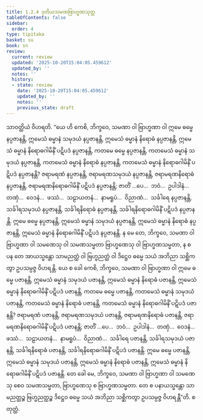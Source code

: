 ```yaml
---
title: 1.2.4 ဒုတိယသမဏဗြာဟ္မဏသုတ္တ
tableOfContents: false
sidebar:
  order: 4
type: tipitaka
basket: su
book: sn
review:
  current: review
  updated: '2025-10-20T15:04:05.459612'
  updated_by: ''
  notes: ''
  history:
  - state: review
    date: '2025-10-20T15:04:05.459612'
    updated_by: ''
    notes: ''
    previous_state: draft
---
```



<DynamicBreadcrumb />


<ReviewStatus review={frontmatter.review} showDetails={true} />

<HypothesisAnnotation frontmatter={frontmatter} />

<Division number="14" book="sn" e="ch" v="18" p="281">

<Paragraph number="83" book="sn">
သာဝတ္ထိယံ ဝိဟရတိ. “ယေ ဟိ ကေစိ, ဘိက္ခဝေ, သမဏာ ဝါ ဗြာဟ္မဏာ ဝါ ဣမေ ဓမ္မေ နပ္ပဇာနန္တိ, ဣမေသံ ဓမ္မာနံ သမုဒယံ နပ္ပဇာနန္တိ, ဣမေသံ ဓမ္မာနံ နိရောဓံ နပ္ပဇာနန္တိ, ဣမေသံ ဓမ္မာနံ နိရောဓဂါမိနိံ ပဋိပဒံ နပ္ပဇာနန္တိ, ကတမေ ဓမ္မေ နပ္ပဇာနန္တိ, ကတမေသံ ဓမ္မာနံ သမုဒယံ နပ္ပဇာနန္တိ, ကတမေသံ ဓမ္မာနံ နိရောဓံ နပ္ပဇာနန္တိ, ကတမေသံ ဓမ္မာနံ နိရောဓဂါမိနိံ ပဋိပဒံ နပ္ပဇာနန္တိ?
</Paragraph>

<Paragraph number="84" book="sn">
ဇရာမရဏံ နပ္ပဇာနန္တိ, ဇရာမရဏသမုဒယံ နပ္ပဇာနန္တိ, ဇရာမရဏနိရောဓံ နပ္ပဇာနန္တိ, ဇရာမရဏနိရောဓဂါမိနိံ ပဋိပဒံ နပ္ပဇာနန္တိ; ဇာတိံ …ပေ…  ဘဝံ…  ဥပါဒါနံ…  တဏှံ…  ဝေဒနံ…  ဖဿံ…  သဠာယတနံ…  နာမရူပံ…  ဝိညာဏံ…  သင်္ခါရေ နပ္ပဇာနန္တိ, သင်္ခါရသမုဒယံ နပ္ပဇာနန္တိ, သင်္ခါရနိရောဓံ နပ္ပဇာနန္တိ, သင်္ခါရနိရောဓဂါမိနိံ ပဋိပဒံ နပ္ပဇာနန္တိ. ဣမေ ဓမ္မေ နပ္ပဇာနန္တိ, ဣမေသံ ဓမ္မာနံ သမုဒယံ နပ္ပဇာနန္တိ, ဣမေသံ ဓမ္မာနံ နိရောဓံ နပ္ပဇာနန္တိ, ဣမေသံ ဓမ္မာနံ နိရောဓဂါမိနိံ ပဋိပဒံ နပ္ပဇာနန္တိ. န မေ တေ, ဘိက္ခဝေ, သမဏာ ဝါ ဗြာဟ္မဏာ ဝါ သမဏေသု ဝါ သမဏသမ္မတာ ဗြာဟ္မဏေသု ဝါ ဗြာဟ္မဏသမ္မတာ, န စ ပန တေ အာယသ္မန္တော သာမညတ္ထံ ဝါ ဗြဟ္မညတ္ထံ ဝါ ဒိဋ္ဌေဝ ဓမ္မေ သယံ အဘိညာ သစ္ဆိကတွာ ဥပသမ္ပဇ္ဇ ဝိဟရန္တိ.
</Paragraph>

<Paragraph number="85" book="sn">
ယေ စ ခေါ ကေစိ, ဘိက္ခဝေ, သမဏာ ဝါ ဗြာဟ္မဏာ ဝါ ဣမေ ဓမ္မေ ပဇာနန္တိ, ဣမေသံ ဓမ္မာနံ သမုဒယံ ပဇာနန္တိ, ဣမေသံ ဓမ္မာနံ နိရောဓံ ပဇာနန္တိ, ဣမေသံ ဓမ္မာနံ နိရောဓဂါမိနိံ ပဋိပဒံ ပဇာနန္တိ, ကတမေ ဓမ္မေ ပဇာနန္တိ, ကတမေသံ ဓမ္မာနံ သမုဒယံ ပဇာနန္တိ, ကတမေသံ ဓမ္မာနံ နိရောဓံ ပဇာနန္တိ, ကတမေသံ ဓမ္မာနံ နိရောဓဂါမိနိံ ပဋိပဒံ ပဇာနန္တိ?
</Paragraph>

<Paragraph number="86" book="sn">
ဇရာမရဏံ ပဇာနန္တိ, ဇရာမရဏသမုဒယံ ပဇာနန္တိ, ဇရာမရဏနိရောဓံ ပဇာနန္တိ, ဇရာမရဏနိရောဓဂါမိနိံ ပဋိပဒံ ပဇာနန္တိ; ဇာတိံ …ပေ…  ဘဝံ…  ဥပါဒါနံ…  တဏှံ…  ဝေဒနံ…  ဖဿံ…  သဠာယတနံ…  နာမရူပံ…  ဝိညာဏံ…  သင်္ခါရေ ပဇာနန္တိ, သင်္ခါရသမုဒယံ ပဇာနန္တိ, သင်္ခါရနိရောဓံ ပဇာနန္တိ, သင်္ခါရနိရောဓဂါမိနိံ ပဋိပဒံ ပဇာနန္တိ. ဣမေ ဓမ္မေ ပဇာနန္တိ, ဣမေသံ ဓမ္မာနံ သမုဒယံ ပဇာနန္တိ, ဣမေသံ ဓမ္မာနံ နိရောဓံ ပဇာနန္တိ, ဣမေသံ ဓမ္မာနံ နိရောဓဂါမိနိံ ပဋိပဒံ ပဇာနန္တိ. တေ ခေါ မေ, ဘိက္ခဝေ, သမဏာ ဝါ ဗြာဟ္မဏာ ဝါ သမဏေသု စေဝ သမဏသမ္မတာ, ဗြာဟ္မဏေသု စ ဗြာဟ္မဏသမ္မတာ. တေ စ ပနာယသ္မန္တော သာမညတ္ထဉ္စ ဗြဟ္မညတ္ထဉ္စ ဒိဋ္ဌေဝ ဓမ္မေ သယံ အဘိညာ သစ္ဆိကတွာ ဥပသမ္ပဇ္ဇ ဝိဟရန္တီ”တိ.

</Paragraph>
</Division>

<Paragraph number="87" type="center" book="sn">
စတုတ္ထံ.
</Paragraph>